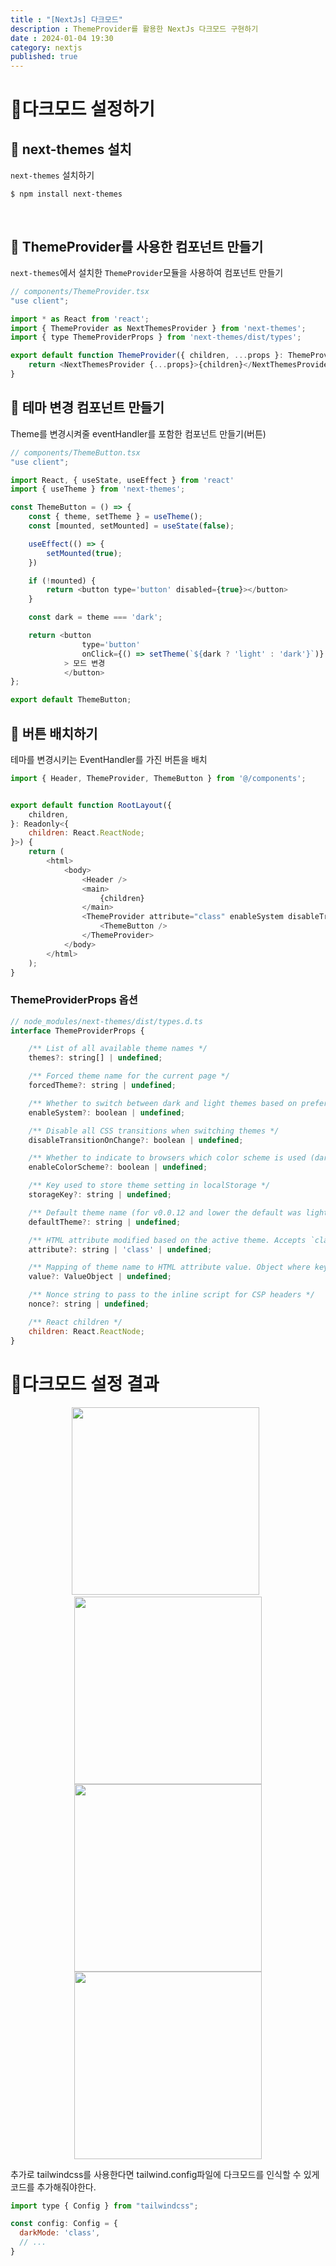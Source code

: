 ```yaml
---
title : "[NextJs] 다크모드"
description : ThemeProvider를 활용한 NextJs 다크모드 구현하기
date : 2024-01-04 19:30
category: nextjs
published: true
---
```


# 📁다크모드 설정하기

## 📄 next-themes 설치

`next-themes` 설치하기
```shell
$ npm install next-themes
```
<br />

## 📄 ThemeProvider를 사용한 컴포넌트 만들기
`next-themes`에서 설치한 `ThemeProvider`모듈을 사용하여 컴포넌트 만들기
```javascript
// components/ThemeProvider.tsx
"use client";

import * as React from 'react';
import { ThemeProvider as NextThemesProvider } from 'next-themes';
import { type ThemeProviderProps } from 'next-themes/dist/types';

export default function ThemeProvider({ children, ...props }: ThemeProviderProps) {
    return <NextThemesProvider {...props}>{children}</NextThemesProvider>
}
```

## 📄 테마 변경 컴포넌트 만들기
Theme를 변경시켜줄 eventHandler를 포함한 컴포넌트 만들기(버튼)

```javascript
// components/ThemeButton.tsx
"use client";

import React, { useState, useEffect } from 'react'
import { useTheme } from 'next-themes';

const ThemeButton = () => {
    const { theme, setTheme } = useTheme();
    const [mounted, setMounted] = useState(false);

    useEffect(() => {
        setMounted(true);
    })

    if (!mounted) {
        return <button type='button' disabled={true}></button>
    }

    const dark = theme === 'dark';

    return <button
                type='button' 
                onClick={() => setTheme(`${dark ? 'light' : 'dark'}`)}
            > 모드 변경
            </button>
};

export default ThemeButton;
```

## 📄 버튼 배치하기
테마를 변경시키는 EventHandler를 가진 버튼을 배치
```javascript
import { Header, ThemeProvider, ThemeButton } from '@/components';


export default function RootLayout({
    children,
}: Readonly<{
    children: React.ReactNode;
}>) {
    return (
        <html>
            <body>
                <Header />
                <main>
                    {children}
                </main>
                <ThemeProvider attribute="class" enableSystem disableTransitionOnChange>
                    <ThemeButton />
                </ThemeProvider>
            </body>
        </html>
    );
}
```

### ThemeProviderProps 옵션
```javascript
// node_modules/next-themes/dist/types.d.ts
interface ThemeProviderProps {

    /** List of all available theme names */
    themes?: string[] | undefined;

    /** Forced theme name for the current page */
    forcedTheme?: string | undefined;

    /** Whether to switch between dark and light themes based on prefers-color-scheme */
    enableSystem?: boolean | undefined;

    /** Disable all CSS transitions when switching themes */
    disableTransitionOnChange?: boolean | undefined;

    /** Whether to indicate to browsers which color scheme is used (dark or light) for built-in UI like inputs and buttons */
    enableColorScheme?: boolean | undefined;

    /** Key used to store theme setting in localStorage */
    storageKey?: string | undefined;

    /** Default theme name (for v0.0.12 and lower the default was light). If `enableSystem` is false, the default theme is light */
    defaultTheme?: string | undefined;

    /** HTML attribute modified based on the active theme. Accepts `class` and `data-*` (meaning any data attribute, `data-mode`, `data-color`, etc.) */
    attribute?: string | 'class' | undefined;

    /** Mapping of theme name to HTML attribute value. Object where key is the theme name and value is the attribute value */
    value?: ValueObject | undefined;

    /** Nonce string to pass to the inline script for CSP headers */
    nonce?: string | undefined;

    /** React children */
    children: React.ReactNode;
}
```

# 📁다크모드 설정 결과

<div align="center">
<img
  src="../image/ts_img1.png"
  width="300"
/>
&nbsp;
<img
  src="../image/ts_img4.png"
  width="300"
/>
</div>

<div align="center">
<img
  src="../image/ts_img2.png"
  width="300"
/>
<img
  src="../image/ts_img3.png"
  width="300"
/>
</div>

추가로 tailwindcss를 사용한다면 tailwind.config파일에 다크모드를 인식할 수 있게 코드를 추가해줘야한다.
```javascript
import type { Config } from "tailwindcss";

const config: Config = {
  darkMode: 'class',
  // ...
}
```




